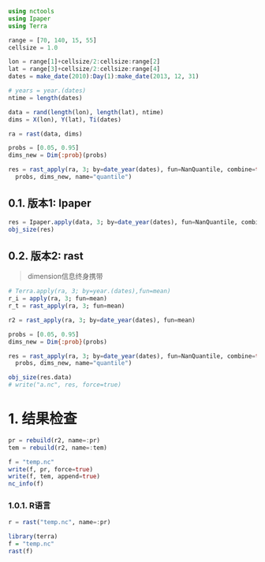 ```julia
using nctools
using Ipaper
using Terra
```

```julia
range = [70, 140, 15, 55]
cellsize = 1.0

lon = range[1]+cellsize/2:cellsize:range[2]
lat = range[3]+cellsize/2:cellsize:range[4]
dates = make_date(2010):Day(1):make_date(2013, 12, 31)

# years = year.(dates)
ntime = length(dates)

data = rand(length(lon), length(lat), ntime)
dims = X(lon), Y(lat), Ti(dates)

ra = rast(data, dims)

probs = [0.05, 0.95]
dims_new = Dim{:prob}(probs)

res = rast_apply(ra, 3; by=date_year(dates), fun=NanQuantile, combine=true,
  probs, dims_new, name="quantile")
```

## 0.1. 版本1: Ipaper

```julia
res = Ipaper.apply(data, 3; by=date_year(dates), fun=NanQuantile, combine=true, probs=[0.05, 0.95])
obj_size(res)
```

## 0.2. 版本2: rast
> dimension信息终身携带

```julia
# Terra.apply(ra, 3; by=year.(dates),fun=mean)
r_i = apply(ra, 3; fun=mean)
r_t = rast_apply(ra, 3; fun=mean)

r2 = rast_apply(ra, 3; by=date_year(dates), fun=mean)
```

```julia
probs = [0.05, 0.95]
dims_new = Dim{:prob}(probs)

res = rast_apply(ra, 3; by=date_year(dates), fun=NanQuantile, combine=true, 
  probs, dims_new, name="quantile")

obj_size(res.data)
# write("a.nc", res, force=true)
```

# 1. 结果检查

```julia
pr = rebuild(r2, name=:pr)
tem = rebuild(r2, name=:tem)

f = "temp.nc"
write(f, pr, force=true)
write(f, tem, append=true)
nc_info(f)
```

### 1.0.1. R语言

```julia
r = rast("temp.nc", name=:pr)
```

```r
library(terra)
f = "temp.nc"
rast(f)
```

